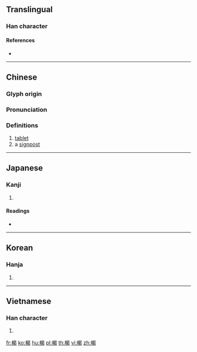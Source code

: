 {{character info/new}}
==Translingual==

===Han character===
{{Han char|rn=75|rad=木|as=09|sn=13|four=46927|canj=DAPV|ids=⿰木曷}}

====References====
* {{Han ref|kx=0541.040|dkj=15169|dj=0928.130|hdz=21249.060|uh=696C|ud=26988|bh=DDDA|bd=56794}}

----

==Chinese==
{{zh-forms}}

===Glyph origin===
{{Han etym}}

===Pronunciation===
{{zh-pron
|m=jié
|c=kit3
|mc=y
|oc=y
|ma=
|cat=n
}}

===Definitions===
{{zh-hanzi}}

# [[tablet]]
# a [[signpost]]

----

==Japanese==

===Kanji===
{{ja-kanji|grade=|rs=木09}}

# {{defn|lang=ja|sort=木09}}

====Readings====
* {{ja-readings|on=[[けつ]] (ketsu), [[げち]] (gechi)|kun=[[たてふだ]] (tatefuda)}}

----

==Korean==

===Hanja===
{{ko-hanja|hangeul=갈|eumhun=|rv=gal|mr=kal|y=kal}}

# {{defn|lang=ko|sort=木09}}

----

==Vietnamese==

===Han character===
{{vi-hantu|[[yết]], [[kiệt]]|rs=木09}}

# {{defn|lang=vi|sort=木09}}

[[fr:楬]]
[[ko:楬]]
[[hu:楬]]
[[pl:楬]]
[[th:楬]]
[[vi:楬]]
[[zh:楬]]